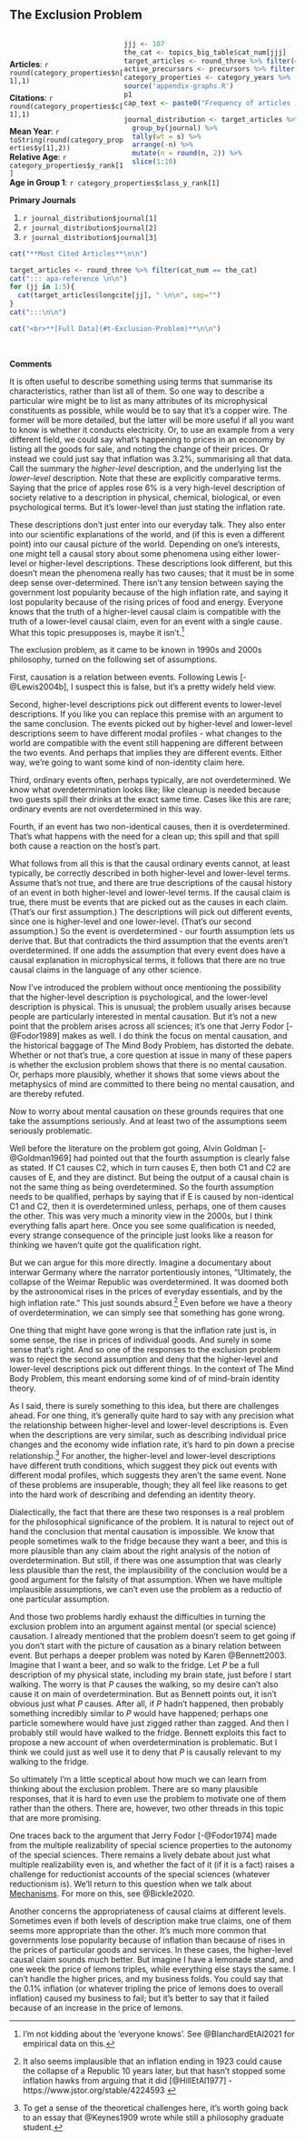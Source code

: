 ## The Exclusion Problem {#topten-exclusion}

:::{#exclusion-graph style="float:right; width:60%"}

```r
jjj <- 107
the_cat <- topics_big_table$cat_num[jjj]
target_articles <- round_three %>% filter(cat_num == the_cat)
active_precursors <- precursors %>% filter(cat_num == the_cat)
category_properties <- category_years %>% filter(cat_num == the_cat)
source('appendix-graphs.R') 
p1
cap_text <- paste0("Frequency of articles in ", category_properties$cat_real_name[1], " across all journals from 2000-2019")

journal_distribution <- target_articles %>%
  group_by(journal) %>%
  tally(wt = s) %>%
  arrange(-n) %>%
  mutate(n = round(n, 2)) %>%
  slice(1:10)
```
:::

<br><br>

**Articles**: `r round(category_properties$n[1],1)`

**Citations**: `r round(category_properties$c[1],1)`

**Mean Year**: `r toString(round(category_properties$y[1],2))` <br>
**Relative Age**: `r category_properties$y_rank[1]` <br>
**Age in Group 1**:  `r category_properties$class_y_rank[1]` 

**Primary Journals**

1. `r journal_distribution$journal[1]`
2. `r journal_distribution$journal[2]`
3. `r journal_distribution$journal[3]`

:::{#exclusion-papers style="clear:both"}

```r
cat("**Most Cited Articles**\n\n")

target_articles <- round_three %>% filter(cat_num == the_cat)
cat("::: apa-reference \n\n")  
for (jj in 1:5){
  cat(target_articles$longcite[jj], " \n\n", sep="")
}
cat(":::\n\n")

cat("<br>**[Full Data](#t-Exclusion-Problem)**\n\n")

```

:::

<br>

**Comments**


It is often useful to describe something using terms that summarise its characteristics, rather than list all of them. So one way to describe a particular wire might be to list as many attributes of its microphysical constituents as possible, while would be to say that it's a copper wire. The former will be more detailed, but the latter will be more useful if all you want to know is whether it conducts electricity. Or, to use an example from a very different field, we could say what's happening to prices in an economy by listing all the goods for sale, and noting the change of their prices. Or instead we could just say that inflation was 3.2%, summarising all that data. Call the summary the _higher-level_ description, and the underlying list the _lower-level_ description. Note that these are explicitly comparative terms. Saying that the price of apples rose 6% is a very high-level description of society relative to a description in physical, chemical, biological, or even psychological terms. But it's lower-level than just stating the inflation rate. 

These descriptions don't just enter into our everyday talk. They also enter into our scientific explanations of the world, and (if this is even a different point) into our causal picture of the world. Depending on one's interests, one might tell a causal story about some phenomena using either lower-level or higher-level descriptions. These descriptions look different, but this doesn't mean the phenomena really has two causes; that it must be in some deep sense over-determined. There isn't any tension between saying the government lost popularity because of the high inflation rate, and saying it lost popularity because of the rising prices of food and energy. Everyone knows that the truth of a higher-level causal claim is compatible with the truth of a lower-level causal claim, even for an event with a single cause. What this topic presupposes is, maybe it isn't.^[I'm not kidding about the 'everyone knows'. See @BlanchardEtAl2021 for empirical data on this.]

The exclusion problem, as it came to be known in 1990s and 2000s philosophy, turned on the following set of assumptions.

First, causation is a relation between events. Following Lewis [-@Lewis2004b], I suspect this is false, but it's a pretty widely held view.

Second, higher-level descriptions pick out different events to lower-level descriptions. If you like you can replace this premise with an argument to the same conclusion. The events picked out by higher-level and lower-level descriptions seem to have different modal profiles - what changes to the world are compatible with the event still happening are different between the two events. And perhaps that implies they are different events. Either way, we're going to want some kind of non-identity claim here.

Third, ordinary events often, perhaps typically, are not overdetermined. We know what overdetermination looks like; like cleanup is needed because two guests spill their drinks at the exact same time. Cases like this are rare; ordinary events are not overdetermined in this way.

Fourth, if an event has two non-identical causes, then it is overdetermined. That's what happens with the need for a clean up; this spill and that spill both cause a reaction on the host's part.

What follows from all this is that the causal ordinary events cannot, at least typically, be  correctly described in both higher-level and lower-level terms. Assume that's not true, and there are true descriptions of the causal history of an event in both higher-level and lower-level terms. If the causal claim is true, there must be events that are picked out as the causes in each claim. (That's our first assumption.) The descriptions will pick out different events, since one is higher-level and one lower-level. (That's our second assumption.) So the event is overdetermined - our fourth assumption lets us derive that. But that contradicts the third assumption that the events aren't overdetermined. If one adds the assumption that every event does have a causal explanation in microphysical terms, it follows that there are no true causal claims in the language of any other science.

Now I've introduced the problem without once mentioning the possibility that the higher-level description is psychological, and the lower-level description is physical. This is unusual; the problem usually arises because people are particularly interested in mental causation. But it's not a new point that the problem arises across all sciences; it's one that Jerry Fodor [-@Fodor1989] makes as well. I do think the focus on mental causation, and the historical baggage of The Mind Body Problem, has distorted the debate. Whether or not that's true, a core question at issue in many of these papers is whether the exclusion problem shows that there is no mental causation. Or, perhaps more plausibly, whether it shows that some views about the metaphysics of mind are committed to there being no mental causation, and are thereby refuted.

Now to worry about mental causation on these grounds requires that one take the assumptions seriously. And at least two of the assumptions seem seriously problematic.

Well before the literature on the problem got going, Alvin Goldman [-@Goldman1969] had pointed out that the fourth assumption is clearly false as stated. If C1 causes C2, which in turn causes E, then both C1 and C2 are causes of E, and they are distinct. But being the output of a causal chain is not the same thing as being overdetermined. So the fourth assumption needs to be qualified, perhaps by saying that if E is caused by non-identical C1 and C2, then it is overdetermined unless, perhaps, one of them causes the other. This was very much a minority view in the 2000s, but I think everything falls apart here. Once you see some qualification is needed, every strange consequence of the principle just looks like a reason for thinking we haven't quite got the qualification right.

But we can argue for this more directly. Imagine a documentary about interwar Germany where the narrator portentiously intones, "Ultimately, the collapse of the Weimar Republic was overdetermined. It was doomed both by the astronomical rises in the prices of everyday essentials, and by the high inflation rate." This just sounds absurd.^[It also seems implausible that an inflation ending in 1923 could cause the collapse of a Republic 10 years later, but that hasn't stopped some inflation hawks from arguing that it did [@HillEtAl1977] - https://www.jstor.org/stable/4224593 ] Even before we have a theory of overdetermination, we can simply see that something has gone wrong.

One thing that might have gone wrong is that the inflation rate just is, in some sense, the rise in prices of individual goods. And surely in some sense that's right. And so one of the responses to the exclusion problem was to reject the second assumption and deny that the higher-level and lower-level descriptions pick out different things. In the context of The Mind Body Problem, this meant endorsing some kind of of mind-brain identity theory.

As I said, there is surely something to this idea, but there are challenges ahead. For one thing, it's generally quite hard to say with any precision what the relationship between higher-level and lower-level descriptions is. Even when the descriptions are very similar, such as describing individual price changes and the economy wide inflation rate, it's hard to pin down a precise relationship.^[To get a sense of the theoretical challenges here, it's worth going back to an essay that @Keynes1909 wrote while still a philosophy graduate student.] For another, the higher-level and lower-level descriptions have different truth conditions, which suggest they pick out events with different modal profiles, which suggests they aren't the same event. None of these problems are insuperable, though; they all feel like reasons to get into the hard work of describing and defending an identity theory.

Dialectically, the fact that there are these two responses is a real problem for the philosophical significance of the problem. It is natural to reject out of hand the conclusion that mental causation is impossible. We know that people sometimes walk to the fridge because they want a beer, and this is more plausible than any claim about the right analysis of the notion of overdetermination. But still, if there was one assumption that was clearly less plausible than the rest, the implausibility of the conclusion would be a good argument for the falsity of that assumption. When we have multiple implausible assumptions, we can't even use the problem as a reductio of one particular assumption.

And those two problems hardly exhaust the difficulties in turning the exclusion problem into an argument against mental (or special science) causation. I already mentioned that the problem doesn't seem to get going if you don't start with the picture of causation as a binary relation between event. But perhaps a deeper problem was noted by Karen @Bennett2003. Imagine that I want a beer, and so walk to the fridge. Let _P_ be a full description of my physical state, including my brain state, just before I start walking. The worry is that _P_ causes the walking, so my desire can't also cause it on main of overdetermination. But as Bennett points out, it isn't obvious just what _P_ causes. After all, if _P_ hadn't happened, then probably something incredibly similar to _P_ would have happened; perhaps one particle somewhere would have just zigged rather than zagged. And then I probably still would have walked to the fridge. Bennett exploits this fact to propose a new account of when overdetermination is problematic. But I think we could just as well use it to deny that _P_ is causally relevant to my walking to the fridge.

So ultimately I'm a little sceptical about how much we can learn from thinking about the exclusion problem. There are so many plausible responses, that it is hard to even use the problem to motivate one of them rather than the others. There are, however, two other threads in this topic that are more promising.

One traces back to the argument that Jerry Fodor [-@Fodor1974] made from the multiple realizability of special science properties to the autonomy of the special sciences. There remains a lively debate about just what multiple realizability even is, and whether the fact of it (if it is a fact) raises a challenge for reductionist accounts of the special sciences (whatever reductionism is). We'll return to this question when we talk about [Mechanisms](#topten-mechanisms). For more on this, see @Bickle2020.

Another concerns the appropriateness of causal claims at different levels. Sometimes even if both levels of description make true claims, one of them seems more appropriate than the other. It's much more common that governments lose popularity because of inflation than because of rises in the prices of particular goods and services. In these cases, the higher-level causal claim sounds much better. But imagine I have a lemonade stand, and one week the price of lemons triples, while everything else stays the same. I can't handle the higher prices, and my business folds. You could say that the 0.1% inflation (or whatever tripling the price of lemons does to overall inflation) caused my business to fail; but it's better to say that it failed because of an increase in the price of lemons. 
